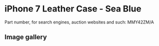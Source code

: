 
# iPhone 7 Leather Case - Sea Blue

Part number, for search engines, auction websites and such: MMY42ZM/A

## Image gallery

<div style={{ width: "768px" }}>
  <GalleryComponent
    images={[
      {
        original: "/everysource/MMY42.webp",
        thumbnail: "/everypreview/MMY42.webp",
      },
      {
        original: "/everysource/MMY42_AV1_GOLD.webp",
        thumbnail: "/everypreview/MMY42_AV1_GOLD.webp",
      },
      {
        original: "/everysource/MMY42_AV1_JET_BLACK.webp",
        thumbnail: "/everypreview/MMY42_AV1_JET_BLACK.webp",
      },
      {
        original: "/everysource/MMY42_AV1_RED.webp",
        thumbnail: "/everypreview/MMY42_AV1_RED.webp",
      },
      {
        original: "/everysource/MMY42_AV1_SILVER.webp",
        thumbnail: "/everypreview/MMY42_AV1_SILVER.webp",
      },
      {
        original: "/everysource/MMY42_AV2.webp",
        thumbnail: "/everypreview/MMY42_AV2.webp",
      }
    ]}
  />
</div>